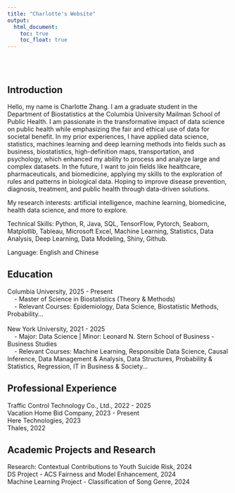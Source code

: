 ```yaml
---
title: "Charlotte's Website"
output: 
  html_document:
    toc: true
    toc_float: true
---
```

<br><br>

## Introduction
Hello, my name is Charlotte Zhang. I am a graduate student in the Department of Biostatistics at the Columbia University Mailman School of Public Health. I am passionate in the transformative impact of data
science on public health while emphasizing the fair and ethical use of data for societal benefit. In my prior experiences, I have applied data science, statistics, machines learning and deep learning methods into fields such as business, biostatistics, high-definition maps, transportation, and psychology, which enhanced my ability to process and analyze large and complex datasets. In the future, I want to join fields like healthcare, pharmaceuticals, and biomedicine, applying my skills to the exploration of rules and patterns in biological data. Hoping to improve disease prevention, diagnosis, treatment, and public health through data-driven solutions.

My research interests: artificial intelligence, machine learning, biomedicine, health data science, and more to explore. 

Technical Skills: Python, R, Java, SQL, TensorFlow, Pytorch, Seaborn, Matplotlib, Tableau, Microsoft Excel, Machine Learning, Statistics, Data Analysis, Deep Learning, Data Modeling, Shiny, Github. 

Language: English and Chinese


## Education
Columbia University, 2025 - Present <br>
&nbsp;&nbsp;&nbsp; - Master of Science in Biostatistics (Theory & Methods) <br>
&nbsp;&nbsp;&nbsp; - Relevant Courses: Epidemiology, Data Science, Biostatistic Methods, Probability...
<br><br>
New York University, 2021 - 2025 <br>
&nbsp;&nbsp;&nbsp; - Major: Data Science | Minor: Leonard N. Stern School of Business - Business Studies <br>
&nbsp;&nbsp;&nbsp; - Relevant Courses: Machine Learning, Responsible Data Science, Causal Inference, Data Management & Analysis, Data Structures, Probability & Statistics, Regression, IT in Business & Society...

## Professional Experience
Traffic Control Technology Co., Ltd., 2022 - 2025 <br>
Vacation Home Bid Company, 2023 - Present <br>
Here Technologies, 2023 <br>
Thales, 2022 <br>

## Academic Projects and Research
Research: Contextual Contributions to Youth Suicide Risk, 2024 <br>
DS Project - ACS Fairness and Model Enhancement, 2024 <br>
Machine Learning Project - Classification of Song Genre, 2024
